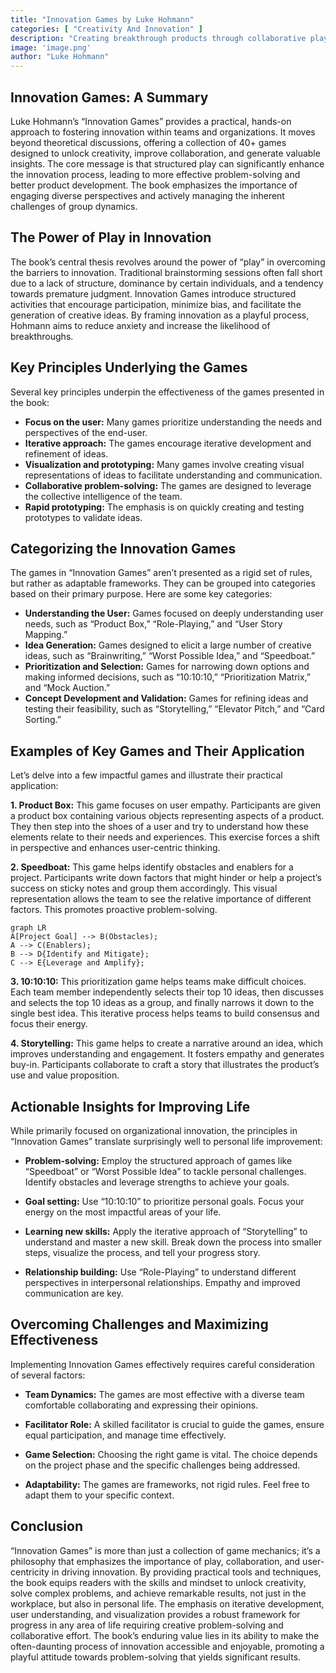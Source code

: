 ```yaml
---
title: "Innovation Games by Luke Hohmann"
categories: [ "Creativity And Innovation" ]
description: "Creating breakthrough products through collaborative play"
image: 'image.png'
author: "Luke Hohmann"
---
```

## Innovation Games: A Summary

Luke Hohmann's "Innovation Games" provides a practical, hands-on approach to fostering innovation within teams and organizations.  It moves beyond theoretical discussions, offering a collection of 40+ games designed to unlock creativity, improve collaboration, and generate valuable insights. The core message is that structured play can significantly enhance the innovation process, leading to more effective problem-solving and better product development.  The book emphasizes the importance of engaging diverse perspectives and actively managing the inherent challenges of group dynamics.

## The Power of Play in Innovation

The book's central thesis revolves around the power of "play" in overcoming the barriers to innovation.  Traditional brainstorming sessions often fall short due to a lack of structure, dominance by certain individuals, and a tendency towards premature judgment.  Innovation Games introduce structured activities that encourage participation, minimize bias, and facilitate the generation of creative ideas. By framing innovation as a playful process, Hohmann aims to reduce anxiety and increase the likelihood of breakthroughs.

## Key Principles Underlying the Games

Several key principles underpin the effectiveness of the games presented in the book:

* **Focus on the user:** Many games prioritize understanding the needs and perspectives of the end-user.
* **Iterative approach:**  The games encourage iterative development and refinement of ideas.
* **Visualization and prototyping:**  Many games involve creating visual representations of ideas to facilitate understanding and communication.
* **Collaborative problem-solving:** The games are designed to leverage the collective intelligence of the team.
* **Rapid prototyping:**  The emphasis is on quickly creating and testing prototypes to validate ideas.

## Categorizing the Innovation Games

The games in "Innovation Games" aren't presented as a rigid set of rules, but rather as adaptable frameworks.  They can be grouped into categories based on their primary purpose.  Here are some key categories:

* **Understanding the User:**  Games focused on deeply understanding user needs, such as "Product Box," "Role-Playing," and "User Story Mapping."
* **Idea Generation:**  Games designed to elicit a large number of creative ideas, such as "Brainwriting," "Worst Possible Idea," and "Speedboat."
* **Prioritization and Selection:**  Games for narrowing down options and making informed decisions, such as "10:10:10," "Prioritization Matrix," and "Mock Auction."
* **Concept Development and Validation:** Games for refining ideas and testing their feasibility, such as "Storytelling," "Elevator Pitch," and "Card Sorting."


## Examples of Key Games and Their Application

Let's delve into a few impactful games and illustrate their practical application:

**1.  Product Box:** This game focuses on user empathy. Participants are given a product box containing various objects representing aspects of a product.  They then step into the shoes of a user and try to understand how these elements relate to their needs and experiences. This exercise forces a shift in perspective and enhances user-centric thinking.

**2.  Speedboat:** This game helps identify obstacles and enablers for a project.  Participants write down factors that might hinder or help a project's success on sticky notes and group them accordingly. This visual representation allows the team to see the relative importance of different factors.  This promotes proactive problem-solving.

```mermaid
graph LR
A[Project Goal] --> B(Obstacles);
A --> C(Enablers);
B --> D{Identify and Mitigate};
C --> E{Leverage and Amplify};
```

**3.  10:10:10:** This prioritization game helps teams make difficult choices.  Each team member independently selects their top 10 ideas, then discusses and selects the top 10 ideas as a group, and finally narrows it down to the single best idea. This iterative process helps teams to build consensus and focus their energy.

**4.  Storytelling:** This game helps to create a narrative around an idea, which improves understanding and engagement.  It fosters empathy and generates buy-in.  Participants collaborate to craft a story that illustrates the product's use and value proposition.

## Actionable Insights for Improving Life


While primarily focused on organizational innovation, the principles in "Innovation Games" translate surprisingly well to personal life improvement:

* **Problem-solving:**  Employ the structured approach of games like "Speedboat" or "Worst Possible Idea" to tackle personal challenges. Identify obstacles and leverage strengths to achieve your goals.

* **Goal setting:**  Use "10:10:10" to prioritize personal goals. Focus your energy on the most impactful areas of your life.

* **Learning new skills:**  Apply the iterative approach of "Storytelling" to understand and master a new skill. Break down the process into smaller steps, visualize the process, and tell your progress story.

* **Relationship building:** Use "Role-Playing" to understand different perspectives in interpersonal relationships.  Empathy and improved communication are key.


## Overcoming Challenges and Maximizing Effectiveness

Implementing Innovation Games effectively requires careful consideration of several factors:


* **Team Dynamics:**  The games are most effective with a diverse team comfortable collaborating and expressing their opinions.

* **Facilitator Role:**  A skilled facilitator is crucial to guide the games, ensure equal participation, and manage time effectively.

* **Game Selection:**  Choosing the right game is vital. The choice depends on the project phase and the specific challenges being addressed.

* **Adaptability:**  The games are frameworks, not rigid rules. Feel free to adapt them to your specific context.


## Conclusion

"Innovation Games" is more than just a collection of game mechanics; it's a philosophy that emphasizes the importance of play, collaboration, and user-centricity in driving innovation.  By providing practical tools and techniques, the book equips readers with the skills and mindset to unlock creativity, solve complex problems, and achieve remarkable results, not just in the workplace, but also in personal life.  The emphasis on iterative development, user understanding, and visualization provides a robust framework for progress in any area of life requiring creative problem-solving and collaborative effort. The book's enduring value lies in its ability to make the often-daunting process of innovation accessible and enjoyable, promoting a playful attitude towards problem-solving that yields significant results.

